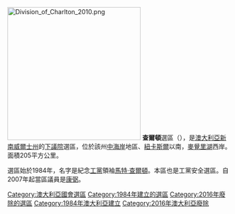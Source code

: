 [[File:Division_of_Charlton_2010.png|300px]]
'''查爾頓'''選區（{{lang-en|Division of Charlton}}），是[[澳大利亞|澳大利亞]][[新南威爾士州|新南威爾士州]]的[[澳大利亞下議院|下議院]]選區，位於該州[[中海岸_(新南威爾斯州)|中海岸]]地區、[[紐卡斯爾_(新南威爾斯州)|紐卡斯爾]]以南，[[麥覺里湖|麥覺里湖]]西岸。面積205平方公里。

選區始於1984年，名字是紀念[[澳大利亞工黨|工黨]]領袖[[馬特·查爾頓|馬特·查爾頓]]。本區也是工黨安全選區。自2007年起當區議員是[[康弼|康弼]]。

{{DEFAULTSORT:Charlton}}
[[Category:澳大利亞國會選區|Category:澳大利亞國會選區]]
[[Category:1984年建立的選區|Category:1984年建立的選區]]
[[Category:2016年廢除的選區|Category:2016年廢除的選區]]
[[Category:1984年澳大利亞建立|Category:1984年澳大利亞建立]]
[[Category:2016年澳大利亞廢除|Category:2016年澳大利亞廢除]]